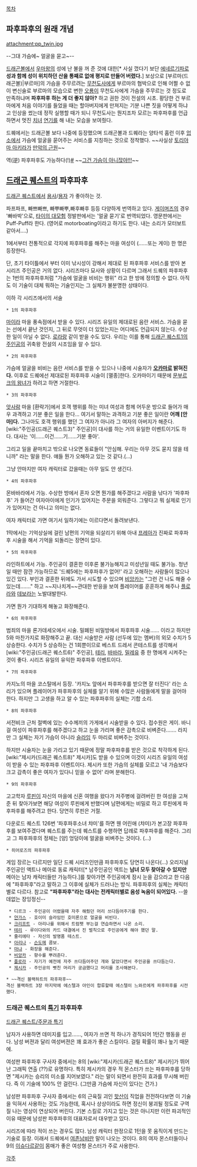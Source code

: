{{{+2 ぱふぱふ }}}

[[목차]]
== 파후파후의 원래 개념 ==
attachment:pp_twin.jpg

--그대 가슴에~ 얼굴을 묻고~--

[[드래곤볼]]에서 [[우마왕]]의 성에 난 불을 꺼 준 것에 대한[* 사실 껐다기 보단 [[에네르기파]]로 '''성과 함께 성이 위치하던 산을 통째로 없애 평지로 만들어 버렸다.''']  보상으로 [부르마(드래곤볼)|부르마]의 가슴을 주무르려는 [[무천도사]]에게 부르마의 협박으로 인해 어쩔 수 없이 변신술로 부르마의 모습으로 변한 [[오룡]]이 무천도사에게 가슴을 주무르는 것 정도로 만족하냐며 '''파후파후 하는 게 더 좋지 않아?''' 하고 권한 것이 전설의 시초. 황당한 건 부르마에게 처음 이야기를 들었을 때는 할아버지에게 만져지는 기분 나쁜 짓을 어떻게 하냐고 인상을 썼는데 정작 실행할 때가 되니 무천도사는 뭔지조차 모르는 파후파후를 언급하면서 멋진 [[치녀]] [[연기]]를 해 내는 모습을 보여줬다.

드퀘에서는 드래곤볼 보다 나중에 등장했으며 드래곤볼과 드퀘라는 양타석 홈런 이후 [[유흥업소|업소]]에서 가슴에 얼굴을 묻어주는 서비스를 지칭하는 것으로 정착했다. ~~사실상 [[토리야마 아키라]]가 [[만악의 근원]]~~

역(逆) 파후파후도 가능하다(!)[http://image.blog.livedoor.jp/yasai_0142/imgs/9/8/98a86948.jpg #]
~~[[뱃살|그건 가슴이 아니잖아!!!]]~~
== [[드래곤 퀘스트]]의 파후파후 ==
[[드래곤 퀘스트]]에서 [[용사]]/[[용자]] 가 좋아하는 것.

파프파프, 빠쁘빠쁘, 빠뿌빠뿌,빠후빠후 등등 다양하게 번역하고 있다.
[[게이머즈]]의 경우 '빠바박'으로, [[타이의 대모험]] 정발판에서는 '얼굴 묻기'로 번역되었다.
영문판에서는 Puff-Puff라 한다.
(영어로 motorboating이라고 하기도 한다. 내는 소리가 모터보트 같아서....)

1에서부터 전통적으로 각지에 파후파후를 해주는 마을 여성이 (……또는 게이) 한 명은 등장한다.

단, 초기 타이틀에서 부터 이미 낚시성이 강해서 제대로 된 파후파후 서비스를 받아 본 시리즈 주인공은 거의 없다. 시리즈마다 묘사와 상황이 다르며 그래서 드퀘의 파후파후는 1번의 파후파후처럼 "가슴에 얼굴을 비비는 행위" 라고 한 방에 정의할 수 없다. 아직도 이 기술이 대체 뭐하는 기술인지는 그 실체가 불분명한 상태이다.

이하 각 시리즈에서의 서술

 * 1의 파후파후
[[마이라]] 마을 풍속점에서 받을 수 있다. 시리즈 유일의 제대로된 음란 서비스.
가슴을 묻는 선에서 끝난 것인지, 그 뒤로 무엇이 더 있었는지는 어디에도 언급되지 않는다. 수상한 일이 아닐 수 없다. [[로라]]랑 같이 받을 수도 있다. 우리는 이를 통해 [[주인공(드래곤 퀘스트)|드래곤 퀘스트1의 주인공]]의 귀축왕 전설의 시조임을 알 수 있다.

 * 2의 파후파후
가슴에 얼굴을 비비는 음란 서비스를 받을 수 있으나 나중에 시술자가 '''[[오카마]]로 밝혀진다.''' 이후로 드퀘에선 제대로된 파후파후 시술이 [멸종]한다. 오카마이기 때문에 [[문부르크의 왕녀]]가 하려고 하면 거절한다.

 * 3의 파후파후
[[앗사람]] 마을 [환락가]에서 호객 행위를 하는 미녀 여성과 함께 어두운 방으로 들어가 매우 과격하고 기분 좋은 일을 한다...
여기서 말하는 과격하고 기분 좋은 일이란 '''어깨 [안마]다.''' 그나마도 호객 행위를 했던 그 여자가 아니라 그 여자의 아버지가 해준다. 
[wiki:"주인공(드래곤 퀘스트3)" 주인공]이 대사를 하는 거의 유일한 이벤트이기도 하다. 대사는 '이……이건……기……기분 좋아'. 

그리고 일을 끝마치고 밖으로 나오면 동료들이 "안심해. 우리는 아무 것도 묻지 않을 테니까" 라는 말을 한다. 얘들 뭔가 오해하고 있는 것 같다.(...)

그냥 안마지만 여자 캐릭터로 갔을때는 아무 일도 안 생긴다.

 * 4의 파후파후
몬바바라에서 가능. 수상한 방에서 혼자 오면 뭔가를 해주겠다고 사람을 낚다가 '파후파후' 가 들어간 여자아이에게 인기가 있어지는 주문을 외워준다. 그렇다고 뭐 실제로 인기가 있어지는 건 아니고 의미는 없다.

여자 캐릭터로 가면 여기서 일하기에는 이르다면서 돌려보낸다.

1막에서는 기억상실에 걸린 남편의 기억을 되살리기 위해 아내 [[프레아]]가 진짜로 파후파후 시술을 해서 기억을 되돌리는 장면이 있다.

 * 5의 파후파후
라인하트에서 가능. 주인공이 결혼한 이후론 불가능해지고 미성년일 때도 불가능. 청년일 때만 잠깐 가능하므로 '드퀘5에는 파후파후가 없어!' 라고 오해하는 사람들이 많으나 있긴 있다. 부인과 결혼한 뒤에도 가서 시도할 수 있으며 [[비앙카]]는 "그런 건 나도 해줄 수 있는데……." 하고 ~~지나치게~~관대한 반응을 보여 플레이어를 훈훈하게 해주나 [[플로라]]와 [[데보라]]는 노발대발한다. 

가면 뭔가 기대하게 해놓고 화장해준다. 

 * 6의 파후파후
범죄의 마을 론가데세오에서 시술. 밀폐된 비밀방에서 파후파후 시술…… 이라고 하지만 5와 마찬가지로 화장해주고 끝. 대신 시술받은 사람 (선두에 있는 멤버)의 외모 수치가 5 상승한다. 수치가 5 상승하는 건 1회뿐이므로 베스트 드레서 콘테스트를 생각해서 [wiki:"주인공(드래곤 퀘스트6)" 주인공], [[테리]], [[바바라]], [[밀레유]] 중 한 명에게 시켜주는 것이 좋다. 시리즈 유일의 유익한 파후파후 이벤트이다.

 * 7의 파후파후
카지노의 마을 코스탈에서 등장. '카지노 앞에서 파후파후를 받으면 잘 터진다' 라는 소리가 있으며 플레이어가 파후파후의 실체를 알기 위해 수많은 사람들에게 말을 걸어야 한다. 하지만 그 고생을 하고 알 수 있는 파후파후의 실체는 기합 소리. 

 * 8의 파후파후
서전비크 근처 절벽에 있는 수수께끼의 가게에서 시술받을 수 있다. 접수원은 게이. 바니걸 여성이 파후파후를 해주겠다고 하고 눈을 가리며 좋은 감촉으로 비벼준다……. 라지만 그 실체는 자기 가슴이 아니라 [[슬라임]] 두 마리로 비벼주는 것이다.

하지만 시술자는 눈을 가리고 있기 때문에 정말 파후파후를 받은 것으로 착각하게 된다. [wiki:"제시카(드래곤 퀘스트8)" 제시카]도 받을 수 있으며 이것이 시리즈 유일의 여성이 받을 수 있는 파후파후 이벤트이다. 제시카 또한 가슴의 실체를 모르고 '내 가슴보다 크고 감촉이 좋은 여자가 있다니 믿을 수 없어' 라며 분해한다. 

 * 9의 파후파후
고고학자 [[루핀]]이 자신의 마을에 신혼 여행을 왔다가 저주병에 걸려버린 한 여성을 고쳐준 뒤 찾아가보면 해당 여성이 루핀에게 반했다며 남편에게는 비밀로 하고 루핀에게 파후파후를 해주려고 한다. 당연히 루핀은 거절.

다운로드 퀘스트 126번 '파후파후소녀 챠미'를 하면 웬 어린애 (챠미)가 본고장 파후파후를 보여주겠다며 퀘스트를 주는데 퀘스트를 수행하면 답례로 파후파후를 해준다. 그리고 그 파후파후의 정체는 [양] 엉덩이에 얼굴을 비벼주는 것이다. (…)

 * 히어로즈의 파후파후
게임 장르는 다르지만 일단 드퀘 시리즈인만큼 파후파후도 당연히 나온다(...) 오리지널 주인공인 액트나 메아로 동료 캐릭터[* 남주인공인 액트는 '''남녀 모두 찾아갈 수 있지만''' 메아는 남자 캐릭터들만 가능하다.]를 찾아가면 주인공에게 잠시 눈을 감으라고 한 다음에 "파후파후"라고 말하고 그 이후에 실체가 드러나는 방식. 파후파후의 실체는 캐릭터별로 다르다. 참고로 '''"파후파후"라는 대사는 전캐릭터별로 음성 녹음이 되어있다.''' --쓸데없는 장잉정신--

  * 디르크 - 주인공이 어렸을때 자주 해줬던 머리 쓰다듬어주기를 한다.
  * [[얀가스]] - 호이미 슬라임인 호미론으로 얼굴을 비빈다.
  * [[크리프트]] - 아리나를 위해서 트럼펫 부는걸 연습하면서 나온 소리.
  * [[테리]] - 루이다와의 카드 대결에서 진 벌칙으로 주인공에게 해야 했던 말.
  * 쥴리에타 - 자신의 발명품 테스트.
  * [[아리나]] - [[슨도메]] 콤보.
  * [[마냐]] - 화장을 해준다.
  * [[비앙카]] - 향수를 뿌려준다.
  * [[플로라]] - 자기가 예전에 자주 쓰다듬어주던 개와 닮았다면서 주인공을 쓰다듬는다.
  * [[제시카]] - 주인공의 뻣친 머리가 궁금했다고 머리를 조사해본다.

 * ~~격신 블랙하트의 파후파후~~
 격신 블랙하트 3장 마지막에 에스텔과 아인이 합류할때 에스텔이 느와르에게 파후파후를 시전했다.

=== 드래곤 퀘스트의 [[특기]] 파후파후 ===
[[드래곤 퀘스트/주문과 특기]]

남자가 사용하면 데미지를 입고……, 여자가 쓰면 적 하나가 경직되어 1턴간 행동을 쉰다.
남성 버젼과 달리 여성버젼은 꽤 효과가 좋은 스킬이다. 걸릴 확률이 꽤나 높기 때문에.

여성판 파후파후 구사자 중에서는 8의 [wiki:"제시카(드래곤 퀘스트8)" 제시카]가 뛰어난 그래픽 연출 (??)로 유명하다. 특히 제시카의 경우 적 몬스터가 쓰는 파후파후를 당하면 "제시카는 승리의 미소를 지어보였다." 라는 말이 되면서 완전히 효과를 무시해 버린다. 즉 이 기술에 100% 안 걸린다. (그만큼 가슴에 자신이 있다는 건가.)

남성판 파후파후 구사자 중에서는 6의 근육질 괴인 [[핫산]]이 직업을 전전하다보면 이 기술을 익혀서 사용하는 것도 가능한데, 혹시나 상상이라도 하면 정신이 붕괴될 정도로 구역질 나는 영상이 연상되어 버린다. 기본 스킬로 가지고 있는 것은 아니지만 이런 파괴적인 이유 때문에 남성판 파후파후의 대표자로서 대우받고 있다.

시리즈에 따라 적이 쓰는 경우도 많다. 남성 캐릭터 한정으로 1턴을 못 움직이게 만드는 기술로 등장. 이래서 드퀘에서 [[여존남비]]란 말이 나오는 것이다.  8의 여자 몬스터들이나 9의 [[이슈다르]]같이 몸매가 좋은 여성형 몬스터가 주로 사용한다.


[[각주]]
